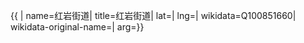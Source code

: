 {{ {{{1|PRC admin/showdata}}}|
name=红岩街道|
title=红岩街道|
lat=|
lng=|
wikidata=Q100851660|
wikidata-original-name=|
arg={{{arg|}}}}}